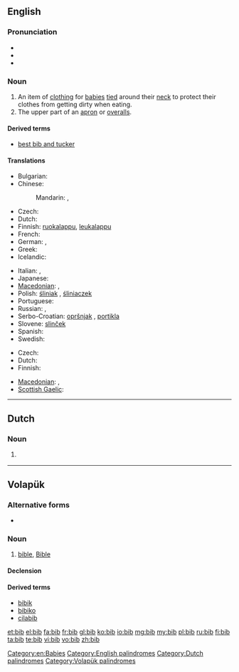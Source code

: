 ==English==

===Pronunciation===
* {{audio|en-us-bib.ogg|Audio (US)}}
* {{IPA|/bɪb/}}
* {{rhymes|ɪb}}

===Noun===
{{en-noun}}

# An item of [[clothing]] for [[baby|babies]] [[tie]]d around their [[neck]] to protect their clothes from getting dirty when eating.
# The upper part of an [[apron]] or [[overalls]].

====Derived terms====
* [[best bib and tucker]]

====Translations====
{{trans-top|item of clothing for babies}}
* Bulgarian: {{t|bg|лигавче}}
* Chinese:
*: Mandarin: {{t|zh|圍兜|sc=Hani}}, {{t|zh|围兜|tr=wéidōu|sc=Hani}}
* Czech: {{t-|cs|bryndák|m}}
* Dutch: {{t+|nl|slabbetje}}
* Finnish: [[ruokalappu]], [[leukalappu]]
* French: {{t+|fr|bavoir|m}}
* German: {{t+|de|Lätzchen|n}}, {{t+|de|Latz|m}}
* Greek: {{t|el|σαλιάρα|f|tr=saliára|sc=Grek}}
* Icelandic: {{t|is|smekkur|m}}
{{trans-mid}}
* Italian: {{t-|it|bavaglino|m}}, {{t-|it|bavaglio|m}}
* Japanese: {{t|ja|ビブ|tr=bibu|sc=Jpan}}
* [[Macedonian]]: {{t|mk|лигавче|n|tr=lígavče}}, {{t|mk|портикла|f|tr=pórtikla}}
* Polish: [[śliniak]] {{m}}, [[śliniaczek]] {{m}}
* Portuguese: {{t|pt|babador}}
* Russian: {{t|ru|нагрудник|m|tr=nagrúdnik|sc=Cyrl}}, {{t|ru|слюнявчик|m|tr=sljunjávčik|sc=Cyrl}}
* Serbo-Croatian: [[opršnjak]] {{m}}, [[portikla]] {{f}}
* Slovene: [[slinček]] {{m}}
* Spanish: {{t+|es|babero|m}}
* Swedish: {{t+|sv|haklapp|c}}
{{trans-bottom}}

{{trans-top|upper part of an apron or overalls}}
* Czech: {{t-|cs|lacl|m}}
* Dutch: {{t|nl|borstje, salopette}}
* Finnish: {{t|fi|rintalappu}}
{{trans-mid}}
* [[Macedonian]]: {{t|mk|лигавче|n|tr=lígavče}}, {{t|mk|портикла|f|tr=pórtikla}}
* [[Scottish Gaelic]]: {{t-|gd|biob|m|xs=Scottish Gaelic}}
{{trans-bottom}}

[[Category:en:Babies]]
[[Category:English palindromes]]

----

==Dutch==

===Noun===
{{infl|nl|noun|g=g}}

# {{abbreviation of|bibliotheek|nocap=1|lang=nl}} {{gloss|library}}

[[Category:Dutch palindromes]]
----

==Volapük==

===Alternative forms===
* {{l|vo|Bib}}

===Noun===
{{vo-noun}}

# [[bible]], [[Bible]]

====Declension====
{{vo-decl-noun}}

====Derived terms====
* [[bibik]]
* [[bibiko]]
* [[cilabib]]

[[Category:Volapük palindromes]]

[[et:bib]]
[[el:bib]]
[[fa:bib]]
[[fr:bib]]
[[gl:bib]]
[[ko:bib]]
[[io:bib]]
[[mg:bib]]
[[my:bib]]
[[pl:bib]]
[[ru:bib]]
[[fi:bib]]
[[ta:bib]]
[[te:bib]]
[[vi:bib]]
[[vo:bib]]
[[zh:bib]]